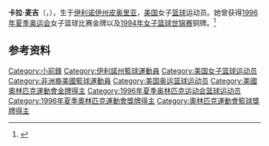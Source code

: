 '''卡拉·麦吉'''（{{lang-en|Carla McGhee}}，{{bd|1968年|3月6日|}}），生于[[伊利诺伊州|伊利诺伊州]][[皮奥里亚_(伊利诺伊州)|皮奥里亚]]，[[美国|美国]]女子[[篮球|篮球]]运动员。她曾获得[[1996年夏季奥林匹克运动会|1996年夏季奥运会]]女子篮球比赛金牌以及[[1994年世界女子篮球锦标赛|1994年女子篮球世锦赛]]铜牌。<ref>{{Cite web|title=Carla McGhee WNBA Stats|url=https://www.basketball-reference.com/wnba/players/m/mcgheca01w.html|accessdate=2021-03-04|work=Basketball-Reference|language=en|archive-date=2016-03-03|archive-url=https://web.archive.org/web/20160303221129/http://www.basketball-reference.com/wnba/players/m/mcgheca01w.html|dead-url=no}}</ref>

== 参考资料 ==
{{reflist}}

{{1996年夏季奥运会美国女子篮球阵容}}

{{Authority control}}
{{DEFAULTSORT:McGhee}}
[[Category:小前鋒|Category:小前鋒]]
[[Category:伊利諾州籃球運動員|Category:伊利諾州籃球運動員]]
[[Category:美国女子篮球运动员|Category:美国女子篮球运动员]]
[[Category:非洲裔美國籃球運動員|Category:非洲裔美國籃球運動員]]
[[Category:美国奥运篮球运动员|Category:美国奥运篮球运动员]]
[[Category:美國奧林匹克運動會金牌得主|Category:美國奧林匹克運動會金牌得主]]
[[Category:1996年夏季奥林匹克运动会篮球运动员|Category:1996年夏季奥林匹克运动会篮球运动员]]
[[Category:1996年夏季奧林匹克運動會獎牌得主|Category:1996年夏季奧林匹克運動會獎牌得主]]
[[Category:奧林匹克運動會籃球獎牌得主|Category:奧林匹克運動會籃球獎牌得主]]

{{美国人物小作品}}